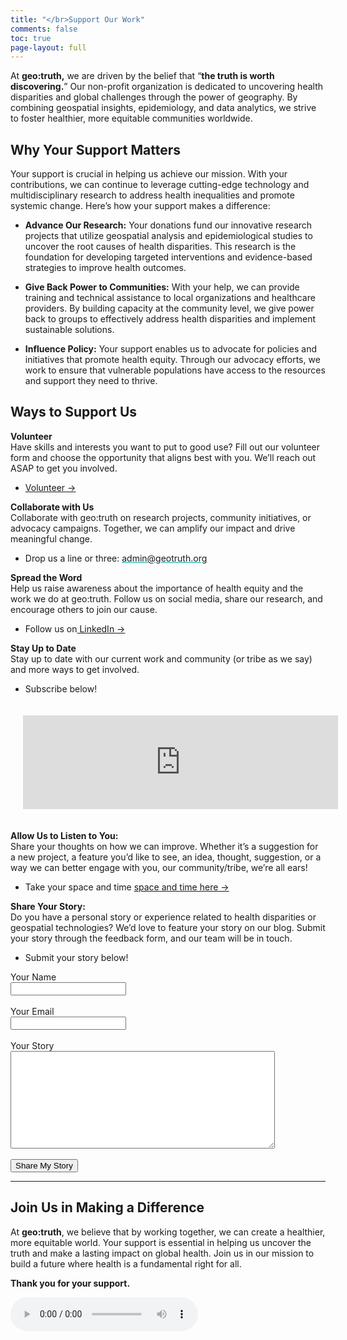 ```yaml
---
title: "</br>Support Our Work"
comments: false
toc: true
page-layout: full
---
```


At **geo:truth,** we are driven by the belief that "**the truth is worth discovering.**" Our non-profit organization is dedicated to uncovering health disparities and global challenges through the power of geography. By combining geospatial insights, epidemiology, and data analytics, we strive to foster healthier, more equitable communities worldwide.

## Why Your Support Matters

Your support is crucial in helping us achieve our mission. With your contributions, we can continue to leverage cutting-edge technology and multidisciplinary research to address health inequalities and promote systemic change. Here’s how your support makes a difference:

-   **Advance Our Research:** Your donations fund our innovative research projects that utilize geospatial analysis and epidemiological studies to uncover the root causes of health disparities. This research is the foundation for developing targeted interventions and evidence-based strategies to improve health outcomes.

-   **Give Back Power to Communities:** With your help, we can provide training and technical assistance to local organizations and healthcare providers. By building capacity at the community level, we give power back to groups to effectively address health disparities and implement sustainable solutions.

-   **Influence Policy:** Your support enables us to advocate for policies and initiatives that promote health equity. Through our advocacy efforts, we work to ensure that vulnerable populations have access to the resources and support they need to thrive.

## Ways to Support Us

<!-- -   **Buy Us a Cup of Coffee:** Your financial contributions directly impact our ability to conduct research, provide training, and advocate for change. Every donation, no matter the size, helps us move closer to a world where health equity is a reality. Support us with as much as a cup of coffee ($5). -->

<!-- ```{=html} -->
<!-- <div class="grid"> -->
<!--   <div class="g-col-12 g-col-md-8 align-self-center"> -->
<!--   <div class="g-col-12 g-col-md-4 align-self-center"> -->
<!--     <script type="text/javascript" src="https://cdnjs.buymeacoffee.com/1.0.0/button.prod.min.js" data-name="bmc-button" data-slug="geotruth" data-color="#DDDDDD" data-emoji=""  data-font="Poppins" data-text="Buy Us Coffee" data-outline-color="#000000" data-font-color="#000000" data-coffee-color="#00A9A3" ></script> -->
<!--   </div>   -->
<!--   </div>   -->
<!-- </div>  -->
<!-- <p> -->
<!-- ``` -->
**Volunteer** \
Have skills and interests you want to put to good use? Fill out our volunteer form and choose the opportunity that aligns best with you. We’ll reach out ASAP to get you involved. 

- [Volunteer →](https://geo-truth.beehiiv.com/forms/8ac10818-e8dc-4e28-bc13-e1572996df5d)

**Collaborate with Us** \
Collaborate with geo:truth on research projects, community initiatives, or advocacy campaigns. Together, we can amplify our impact and drive meaningful change.

- Drop us a line or three: <a href="mailto:admin@geotruth.org">[admin\@geotruth.org]{style="text-decoration: underline;   text-decoration-color: #00A9A3;"}</a> </br>

**Spread the Word** \
Help us raise awareness about the importance of health equity and the work we do at geo:truth. Follow us on social media, share our research, and encourage others to join our cause.

- Follow us on<a href="https://www.linkedin.com/company/geo-truth" target="_blank"> LinkedIn →</a>

**Stay Up to Date** \
Stay up to date with our current work and community (or tribe as we say) and more ways to get involved.

- Subscribe below!


```{=html}
    <iframe src="https://embeds.beehiiv.com/31232ad7-87c1-4e84-a9fb-0c59545186b7?slim=tru" data-test-id="beehiiv-embed" frameborder="0" scrolling="no" style="margin: 0; border-radius: 0px !important; background-color: transparent; width:100%; padding: 20px">
    <script type="text/javascript" async src="https://embeds.beehiiv.com/attribution.js"></script>
    
    </iframe>
```

**Allow Us to Listen to You:** \
Share your thoughts on how we can improve. Whether it’s a suggestion for a new project, a feature you'd like to see, an idea, thought, suggestion, or a way we can better engage with you, our community/tribe, we’re all ears!

- Take your space and time <a href ="/support/index.html">space and time here →</a>

**Share Your Story:** \
Do you have a personal story or experience related to health disparities or geospatial technologies? We’d love to feature your story on our blog. Submit your story through the feedback form, and our team will be in touch.

- Submit your story below!

```{=html}
<form action="https://formspree.io/your-email" method="POST">
    <label for="name">Your Name</label><br>
    <input type="text" id="name" name="name"><br><br>
    
    <label for="email">Your Email</label><br>
    <input type="email" id="email" name="_replyto"><br><br>
    
    <label for="story">Your Story</label><br>
    <textarea id="story" name="story" rows="10" cols="50"></textarea><br><br>
    
    <input type="submit" value="Share My Story">
</form>
```

------------------------------------------------------------------------



## Join Us in Making a Difference

At **geo:truth**, we believe that by working together, we can create a healthier, more equitable world. Your support is essential in helping us uncover the truth and make a lasting impact on global health. Join us in our mission to build a future where health is a fundamental right for all.

**Thank you for your support.**

<audio controls autoplay loop>

<source src="/audio/videoluminous.mp4" type="audio/mpeg">

Your browser does not support the audio tag. </audio>

------------------------------------------------------------------------
